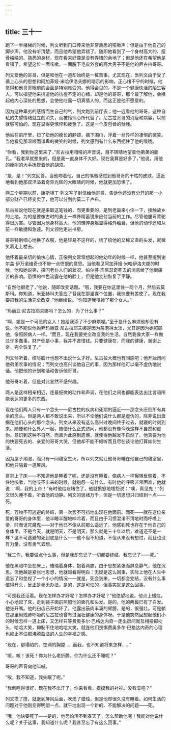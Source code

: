 ```yaml
---
---
---
```

title: 三十一
---



跑下一半楼梯的时候，列文听到门口传来他非常熟悉的咳嗽声；但是由于他自己的脚步声，他没有听清楚，而且他希望他弄错了。随即他看到了一个身材高大的、瘦骨嶙嶙的、熟悉的身材，现在看来好像是没有弄错的余地了；但是他还在希望他是看错了，希望这位一面咳嗽，一面脱下毛皮外套的高大男子不是他的尼古拉哥哥。

列文爱他的哥哥，但是和他在一道却始终是一桩苦事。尤其现在，当列文由于受了袭上心头的思想和阿加菲娅·米哈伊洛夫娜的暗示的影响，正心绪不宁的时候，他觉得和他哥哥眼前的会面是特别难受的。他得会见的，不是一个健康快活的陌生客人，可以指望他来排遣他的彷徨不定的心绪，却是他的哥哥，那个最了解他，会唤起他内心深处的思想，会使他吐露一切真情人的，而这正是他不愿意的。

因为这种卑劣的感情而生自己的气，列文跑到前厅去；他一近看他的哥哥，这种自私的失望情绪就立刻消失，而被怜悯心所代替了。尼古拉哥哥的消瘦和病容，以前就够可怕的，现在显得更憔悴和疲惫了。这是一个皮包骨的骷髅。

他站在前厅里，扭了扭他的瘦长的脖颈，摘下围巾，浮着一丝异样的凄恻的微笑。当他看见那温顺而谦卑的微笑的时候，列文感到有什么东西扼住了他的喉咙。

“你看，我到你这里来了，”尼古拉用喑哑的声音说，目不转睛地望着他弟弟的面孔。“我老早就想来的，但是我一直身体不大好。现在我算是好多了，”他说，用他的瘦削的大手抚摸着他的胡须。

“是，是！”列文回答。当他吻着他，自己的嘴唇感觉到他哥哥的干枯的皮肤，逼近地看到他那双洋溢着奇异光辉的大眼睛的时候，他就更加恐惧了。

两三个星期以前，康斯坦丁·列文写了封信给他哥哥，告诉他还没有分开的那一小部分财产已经变卖了，他可以分到约莫二千卢布。

尼古拉说他现在就是来取这笔钱的，而更重要的，是到老巢来小住一下，接触故乡的土地，为的是要像古时的勇士一样养精蓄锐来应付当前的工作。尽管他腰弯背驼得很厉害。尽管因为他身材高大，他的憔悴身躯显得格外触目，但他的动作还和从前一样敏捷和急遽。列文领他走进书房。

哥哥特别细心地换了衣服，他是轻易不这样的，梳了梳他的又稀又直的头发，就微笑着走上楼去。

他怀着最亲切的愉快心情，正像列文常常想起的他幼年的时候一样，他甚至提到谢尔盖·伊万诺维奇也不带一点愤恨的意思。当他看见阿加菲娅·米哈伊洛夫娜的时候，他和她说笑，探问老仆人们的状况。帕尔芬·杰尼瑟奇死去的消息给了他很痛苦的影响。恐惧的神色流露在他的脸上，但是他立刻恢复了平静。

“自然他很老了，”他说，随即改变话题。“哦，我要在你这里住一两个月，然后去莫斯科。你知道，米亚赫科夫答应了替我在那里谋个位置，我快要有差使了。现在我要把我的生活完全改变，”他继续说。“你知道我甩掉了那个女人。”

“玛丽亚·尼古拉耶夫娜吗？怎么的，为了什么事？”

“啊，她是一个可恶的女人！她给我添了不少麻烦哩。”至于是什么麻烦他却没有说。他不能说他抛弃玛丽亚·尼古拉耶夫娜是因为茶泡得太淡，尤其是因为她照顾他，像照顾病人一样。“而且，现在我要完全改变我的生活。自然我像大家一样做过许多蠢事。财产倒是小事，我并不吝惜钱。只要健康在，而我的健康，谢谢上帝，完全恢复了。”

列文倾听着，绞尽脑汁也想不出说什么才好。尼古拉大概也有同感吧；他开始询问他弟弟农事的情况；而列文也高兴谈他自己的事，因为那样他可以毫不虚伪地说话。他把他的计划和活动告诉他哥哥。

他哥哥听着，但是对此显然不感兴趣。

两人是这样相亲相近，连最细微的动作和声调，在他们之间也都能表达出比言语所能表达的更多的东西。

现在他们两人只有一个念头——尼古拉的疾病和死期的逼近——那念头压倒所有其余的念头。但是两人都不敢说出来，所以不论他们说什么都是虚伪的，除非说出盘据在他们心头的那个念头。列文从来没有这么高兴过晚间终于过去，就寝的时刻到来。随便和什么外人一起，随便什么正式访问，他都没有像今晚这样不自然和虚伪。意识到这种不自然，而且为此感到遗憾，就使得他越发不自然了。他真要为他的快要死去的、亲爱的哥哥大哭，但他却不能不倾听而且尽在谈论他打算如何生活。

因为屋子潮湿，而只有一间寝室生火，所以列文就让他哥哥睡在他自己的寝室里，和他只隔着一道屏风。

哥哥上了床——不知道他是睡着了呢，还是没有睡着，像病人一样辗转反侧着，不住地咳嗽，当他咳不出来的时候，就抱怨一句什么。有时他的呼吸非常困难，他就说：‘啊，我的上帝！”有时他给痰堵住了，他就愤怒地埋怨说：“噢，真见鬼！”列文很久睡不着，听着他的动静。列文的思绪万千，但是一切思想只归结到一点——死。

死，万物不可逃避的终结，第一次势不可挡地出现在他面前。而死——就在这位亲爱的哥哥的身体里，他半睡半醒地呻吟着，而且由于习惯混淆不清地时而呼唤上帝，时而诅咒魔鬼——对于他已不像从前那么遥远了。他感到死也存在于他自己的身体里。不是今天，就是明天，不是明天，那么就是三十年以后，难道还不是一样？这不可逃避的死到底是什么——他不但不知道，不但从来没有想过，而且也没有力量，没有勇气去想。

“我工作，我要做点什么事，但是我却忘记了一切都要终结，我忘记了——死。”

他在黑暗中坐在床上，蜷缩着身体，抱着两膝，由于思想紧张而屏息静气，他在沉思。但他越是紧张地思想，他就越看得明白：无疑是这么回事，实际上他在人生中遗忘了和忽视了一个小小的情况——就是，死会到来，一切都会完结，没有什么事值得开头，反正是毫无办法。是的，这是可怕的，但事实就是这么回事。

“可是我还活着。现在怎样办才好呢？怎样办才好呢？”他绝望地说。他点上蜡烛，小心地起了床，走到镜子面前照照他的面孔和头发。是的，他的两鬓已有了白发。他张开嘴。他的臼齿已开始坏了。他露出筋肉丰满的臂膀。是的，很强壮。可是躺在那里用残肺呼吸的尼古拉也曾有过强壮健康的身体呀。于是他突然回想起他们小的时候怎样一道上床，又怎样只等费奥多尔·巴格达内奇一走出房间就互相投掷枕头，哈哈大笑，抑制不住地哈哈大笑，就连他们畏惧费奥多尔·巴格达内奇的心理也抑止不住那沸腾盈溢的人生的幸福之感。

“现在，那塌陷的、空洞的胸膛……而我，也不知道将来怎样……”

“咳，咳！该死！你为什么老折腾，你为什么还不睡呢？”

哥哥的声音向他叫喊。

“唉，我不知道，我失眠了呢。”

“我倒睡得很好，现在我不出汗了。你来看看，摸摸我的衬衫。没有湿吧？”

列文摸了摸，就退到屏风后面，吹熄了蜡烛，但是他却很久没有睡着。如何生活的问题对于他刚变得明朗一点，就平地出现一个新的、不能解决的问题——死。

“哦，他快要死了——是的，他恐怕活不到春天了，怎么帮助他呢！我能对他说什么呢？关于这事，我知道什么呢？我甚至忘了有这么回事。”